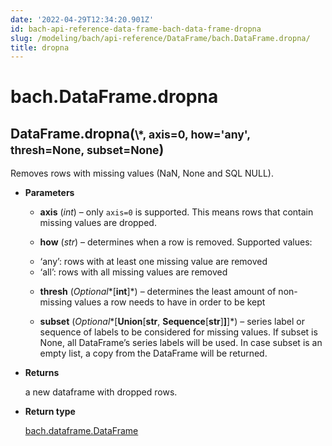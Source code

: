 ```yaml
---
date: '2022-04-29T12:34:20.901Z'
id: bach-api-reference-data-frame-bach-data-frame-dropna
slug: /modeling/bach/api-reference/DataFrame/bach.DataFrame.dropna/
title: dropna
---
```


# bach.DataFrame.dropna

<div class="method">
<h2 class="signature-class"><span class="additional-name">DataFrame.</span><span class="name">dropna(</span><small class="parameter-list"><span class="parameter" id="*">\*</span>, <span class="parameter" id="axis">axis=0</span>, <span class="parameter" id="how">how='any'</span>, <span class="parameter" id="thresh">thresh=None</span>, <span class="parameter" id="subset">subset=None</span></small>)</h2>


<div class="content">

Removes rows with missing values (NaN, None and SQL NULL).


* **Parameters**

    
    * **axis** (*int*) – only `axis=0` is supported. This means rows that contain missing values are dropped.


    * **how** (*str*) – determines when a row is removed. Supported values:
    - ‘any’: rows with at least one missing value are removed
    - ‘all’: rows with all missing values are removed


    * **thresh** (*Optional**[**int**]*) – determines the least amount of non-missing values a row needs to have
    in order to be kept


    * **subset** (*Optional**[**Union**[**str**, **Sequence**[**str**]**]**]*) – series label or sequence of labels to be considered for missing values.
    If subset is None, all DataFrame’s series labels will be used.
    In case subset is an empty list, a copy from the DataFrame will
    be returned.



* **Returns**

    a new dataframe with dropped rows.



* **Return type**

    [bach.dataframe.DataFrame](/docs/modeling/bach/api-reference/DataFrame/bach.DataFrame/#bach.DataFrame)



</div>

</div>
